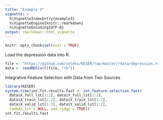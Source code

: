 ```yaml
---
title: "Example 3"
vignette: >
  %\VignetteIndexEntry{example3}
  %\VignetteEngine{knitr::rmarkdown}
  %\VignetteEncoding{UTF-8}
output: rmarkdown::html_vignette
---
```


```r
knitr::opts_chunk$set(eval = TRUE)
```

Load the depression data into R.

```r
file <- "https://github.com/celehs/KESER/raw/master/rdata/depression.rds"
data <- readRDS(url(file, "rb"))
```

Integrative Feature Selection with Data from Two Sources

```r
library(KESER)
system.time(int.fit.results.fast <- int.feature.selection.fast(
  data$X_full_lst[1:2], data$Y_full_lst[1:2], 
  data$X_train_lst[1:2], data$Y_train_lst[1:2], 
  data$X_valid_lst[1:2], data$Y_valid_lst[1:2],
  lambda_lst = NULL, add.ridge = TRUE))
int.fit.results.fast
```
